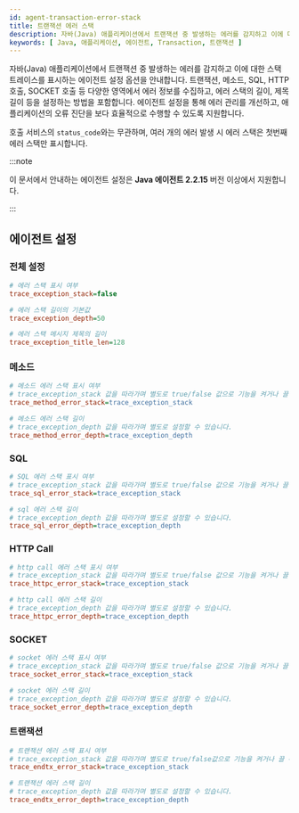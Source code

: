 ```yaml
---
id: agent-transaction-error-stack
title: 트랜잭션 에러 스택
description: 자바(Java) 애플리케이션에서 트랜잭션 중 발생하는 에러를 감지하고 이에 대한 스택 트레이스를 표시하는 에이전트 설정 옵션을 안내합니다. 트랜잭션, 메소드, SQL, HTTP 호출, SOCKET 호출 등 다양한 영역에서 에러 정보를 수집하고, 에러 스택의 길이, 제목 길이 등을 설정하는 방법을 포함합니다. 에이전트 설정을 통해 에러 관리를 개선하고, 애플리케이션의 오류 진단을 보다 효율적으로 수행할 수 있도록 지원합니다.
keywords: [ Java, 애플리케이션, 에이전트, Transaction, 트랜잭션 ]
---
```


자바(Java) 애플리케이션에서 트랜잭션 중 발생하는 에러를 감지하고 이에 대한 스택 트레이스를 표시하는 에이전트 설정 옵션을 안내합니다. 트랜잭션, 메소드, SQL, HTTP 호출, SOCKET 호출 등 다양한 영역에서 에러 정보를 수집하고, 에러 스택의 길이, 제목 길이 등을 설정하는 방법을 포함합니다. 에이전트 설정을 통해 에러 관리를 개선하고, 애플리케이션의 오류 진단을 보다 효율적으로 수행할 수 있도록 지원합니다.

호출 서비스의 `status_code`와는 무관하며, 여러 개의 에러 발생 시 에러 스택은 첫번째 에러 스택만 표시합니다.

:::note

이 문서에서 안내하는 에이전트 설정은 **Java 에이전트 2.2.15** 버전 이상에서 지원합니다.

:::

## 에이전트 설정

### 전체 설정

```ini title='whatap.conf'
# 에러 스택 표시 여부
trace_exception_stack=false

# 에러 스택 길이의 기본값
trace_exception_depth=50

# 에러 스택 메시지 제목의 길이
trace_exception_title_len=128
```

### 메소드

```ini title='whatap.conf'
# 메소드 에러 스택 표시 여부
# trace_exception_stack 값을 따라가며 별도로 true/false 값으로 기능을 켜거나 끌 수 있습니다.
trace_method_error_stack=trace_exception_stack

# 메소드 에러 스택 길이
# trace_exception_depth 값을 따라가며 별도로 설정할 수 있습니다.
trace_method_error_depth=trace_exception_depth
```

### SQL

```ini title='whatap.conf'
# SQL 에러 스택 표시 여부
# trace_exception_stack 값을 따라가며 별도로 true/false 값으로 기능을 켜거나 끌 수 있습니다.
trace_sql_error_stack=trace_exception_stack

# sql 에러 스택 길이
# trace_exception_depth 값을 따라가며 별도로 설정할 수 있습니다.
trace_sql_error_depth=trace_exception_depth
```

### HTTP Call

```ini title='whatap.conf'
# http call 에러 스택 표시 여부
# trace_exception_stack 값을 따라가며 별도로 true/false 값으로 기능을 켜거나 끌 수 있습니다.
trace_httpc_error_stack=trace_exception_stack

# http call 에러 스택 길이
# trace_exception_depth 값을 따라가며 별도로 설정할 수 있습니다.
trace_httpc_error_depth=trace_exception_depth
```

### SOCKET

```ini title='whatap.conf'
# socket 에러 스택 표시 여부
# trace_exception_stack 값을 따라가며 별도로 true/false 값으로 기능을 켜거나 끌 수 있습니다.
trace_socket_error_stack=trace_exception_stack

# socket 에러 스택 길이
# trace_exception_depth 값을 따라가며 별도로 설정할 수 있습니다.
trace_socket_error_depth=trace_exception_depth
```

### 트랜잭션

```ini title='whatap.conf'
# 트랜잭션 에러 스택 표시 여부
# trace_exception_stack 값을 따라가며 별도로 true/false값으로 기능을 켜거나 끌 수 있습니다.
trace_endtx_error_stack=trace_exception_stack

# 트랜잭션 에러 스택 길이
# trace_exception_depth 값을 따라가며 별도로 설정할 수 있습니다.
trace_endtx_error_depth=trace_exception_depth
```
